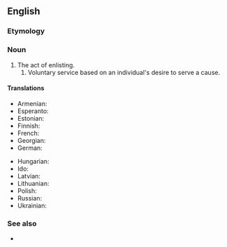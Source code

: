 ==English==

===Etymology===
{{suffix|en|enlist|ment}}

===Noun===
{{en-noun|~}}

# The act of enlisting.
## Voluntary service based on an individual's desire to serve a cause.

====Translations====
{{trans-top|voluntary service}}
* Armenian: {{t-needed|hy}}
* Esperanto: {{t-needed|eo}}
* Estonian: {{t-needed|et}}
* Finnish: {{t|fi|värväytyminen}}
* French: {{t+|fr|enrôlement|m}}
* Georgian: {{t-needed|ka}}
* German: {{t-needed|de}}
{{trans-mid}}
* Hungarian: {{t-needed|hu}}
* Ido: {{t|io|rekrut-ado}}
* Latvian: {{t-needed|lv}}
* Lithuanian: {{t-needed|lt}}
* Polish: {{t|pl|werbunek|m}}
* Russian: {{t-needed|ru}}
* Ukrainian: {{t-needed|uk}}
{{trans-bottom}}

===See also===
* {{l|en|enlist}}